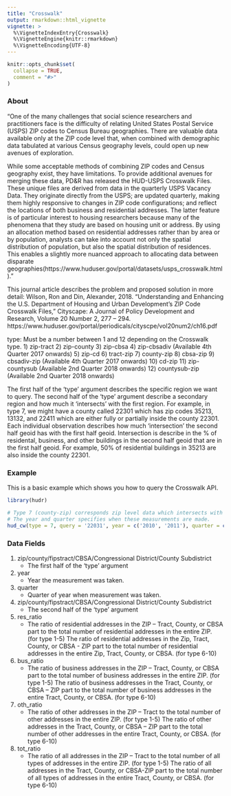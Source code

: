 ```yaml
---
title: "Crosswalk"
output: rmarkdown::html_vignette
vignette: >
  %\VignetteIndexEntry{Crosswalk}
  %\VignetteEngine{knitr::rmarkdown}
  %\VignetteEncoding{UTF-8}
---
```


```r
knitr::opts_chunk$set(
  collapse = TRUE,
  comment = "#>"
)
```

### About

"One of the many challenges that social science researchers and practitioners
face is the difficulty of relating United States Postal Service (USPS) ZIP codes
to Census Bureau geographies. There are valuable data available only at the
ZIP code level that, when combined with demographic data tabulated at various 
Census geography levels, could open up new avenues of exploration.

While some acceptable methods of combining ZIP codes and Census geography exist,
they have limitations. To provide additional avenues for merging these data,
PD&R has released the HUD-USPS Crosswalk Files. These unique files are derived
from data in the quarterly USPS Vacancy Data. They originate directly from the 
USPS; are updated quarterly, making them highly responsive to changes in ZIP
code configurations; and reflect the locations of both business and residential
addresses. The latter feature is of particular interest to housing researchers
because many of the phenomena that they study are based on housing unit or 
address. By using an allocation method based on residential addresses rather
than by area or by population, analysts can take into account not only the
spatial distribution of population, but also the spatial distribution of
residences. This enables a slightly more nuanced approach to allocating
data between disparate 
geographies(https://www.huduser.gov/portal/datasets/usps_crosswalk.html)."

This journal article describes the problem and proposed solution in more detail: 
Wilson, Ron and Din, Alexander, 2018. “Understanding and Enhancing the U.S. Department of Housing and Urban Development’s ZIP Code Crosswalk Files,” Cityscape: A Journal of Policy Development and Research, Volume 20 Number 2, 277 – 294. https://www.huduser.gov/portal/periodicals/cityscpe/vol20num2/ch16.pdf

type: Must be a number between 1 and 12 depending on the Crosswalk type.
 1) zip-tract
 2) zip-county
 3) zip-cbsa
 4) zip-cbsadiv (Available 4th Quarter 2017 onwards)
 5) zip-cd
 6) tract-zip
 7) county-zip
 8) cbsa-zip
 9) cbsadiv-zip (Available 4th Quarter 2017 onwards)
 10) cd-zip
 11) zip-countysub (Available 2nd Quarter 2018 onwards)
 12) countysub-zip (Available 2nd Quarter 2018 onwards)

The first half of the 'type' argument describes the specific region we want to query. 
The second half of the 'type' argument describe a secondary region and how much it 'intersects' with the
first region. For example, in type 7, we might have a county called 22301 which has zip
codes 35213, 13132, and 22411 which are either fully or partially inside the county 22301.
Each individual observation describes how much 'intersection' the second half geoid has with 
the first half geoid. Intersection is describe in the % of residental, business, and other buildings
in the second half geoid that are in the first half geoid. For example, 50% of residential buildings
in 35213 are also inside the county 22301.

### Example

This is a basic example which shows you how to query the Crosswalk API.

```r
library(hudr)

# Type 7 (county-zip) corresponds zip level data which intersects with this county. 
# The year and quarter specifies when these measurements are made.
hud_cw(type = 7, query = '22031', year = c('2010', '2011'), quarter = c('1'))
```

### Data Fields

1) zip/county/fipstract/CBSA/Congressional District/County Subdistrict
    * The first half of the 'type' argument


2) year 
    * Year the measurement was taken.


3) quarter 
    * Quarter of year when measurement was taken.


4) zip/county/fipstract/CBSA/Congressional District/County Subdistrict
    * The second half of the 'type' argument


5) res_ratio  
    * The ratio of residential addresses in the ZIP – Tract, County, or CBSA part to the total number of residential addresses in the entire ZIP. (for type 1-5)
The ratio of residential addresses in the Zip, Tract, County, or CBSA - ZIP part to the total number of residential addresses in the entire Zip, Tract, County, or CBSA. (for type 6-10)


6) bus_ratio 
    * The ratio of business addresses in the ZIP – Tract, County, or CBSA part to the total number of business addresses in the entire ZIP. (for type 1-5)
The ratio of business addresses in the Tract, County, or CBSA – ZIP part to the total number of business addresses in the entire Tract, County, or CBSA. (for type 6-10)


7) oth_ratio 
    * The ratio of other addresses in the ZIP – Tract to the total number of other addresses in the entire ZIP. (for type 1-5)
The ratio of other addresses in the Tract, County, or CBSA – ZIP part to the total number of other addresses in the entire Tract, County, or CBSA. (for type 6-10)


8) tot_ratio 
    * The ratio of all addresses in the ZIP – Tract to the total number of all types of addresses in the entire ZIP. (for type 1-5) The ratio of all addresses in the Tract, County, or CBSA-ZIP part to the total number of all types of addresses in the entire Tract, County, or CBSA. (for type 6-10)

